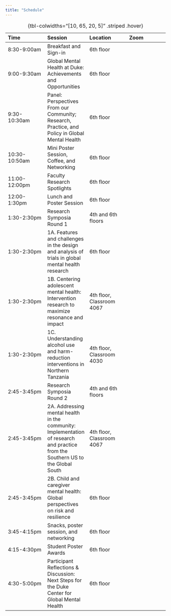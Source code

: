 ```yaml
---
title: "Schedule"
---
```


| Time          | Session                                                                                        | Location           | Zoom |
|:-----------------|:-----------------|:-----------------|:-----------------|
| 8:30-9:00am   | Breakfast and Sign-in                                                                          | 6th floor          |      |
| 9:00-9:30am   | Global Mental Health at Duke: Achievements and Opportunities                                   | 6th floor          |      |
| 9:30-10:30am  | Panel: Perspectives From our Community; Research, Practice, and Policy in Global Mental Health | 6th floor          |      |
| 10:30-10:50am | Mini Poster Session, Coffee, and Networking                                                    | 6th floor          |      |
| 11:00-12:00pm | Faculty Research Spotlights                                                                    | 6th floor          |      |
| 12:00-1:30pm  | Lunch and Poster Session                                                                       | 6th floor          |      |
| 1:30-2:30pm   | Research Symposia Round 1                                                                      | 4th and 6th floors |      |
| 1:30-2:30pm   | 1A. Features and challenges in the design and analysis of trials in global mental health research                                                                      | 6th floor |      |
| 1:30-2:30pm   | 1B. Centering adolescent mental health: Intervention research to maximize resonance and impact                                                                      | 4th floor, Classroom 4067 |      |
| 1:30-2:30pm   | 1C. Understanding alcohol use and harm-reduction interventions in Northern Tanzania                                                                      | 4th floor, Classroom 4030 |      |
| 2:45-3:45pm   | Research Symposia Round 2                                                                      | 4th and 6th floors |      |
| 2:45-3:45pm   | 2A. Addressing mental health in the community: Implementation of research and practice from the Southern US to the Global South                                                                      | 4th floor, Classroom 4067 |      |
| 2:45-3:45pm   | 2B. Child and caregiver mental health: Global perspectives on risk and resilience                                                                      | 6th floor |      |
| 3:45-4:15pm   | Snacks, poster session, and networking                                                         | 6th floor          |      |
| 4:15-4:30pm   | Student Poster Awards                                                                          | 6th floor          |      |
| 4:30-5:00pm   | Participant Reflections & Discussion: Next Steps for the Duke Center for Global Mental Health  | 6th floor          |      |

: {tbl-colwidths="[10, 65, 20, 5]" .striped .hover}
